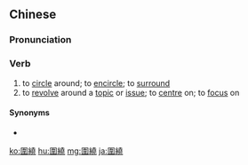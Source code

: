 {{also|围绕}}
==Chinese==
{{zh-forms|s=围绕}}

===Pronunciation===
{{zh-pron
|m=wéirào
|c=wai4 jiu5
|mn=qz,xm:ûi-liáu/zz:ûi-jiáu
|cat=v
}}

===Verb===
{{zh-verb}}

# to [[circle]] around; to [[encircle]]; to [[surround]]
# to [[revolve]] around a [[topic]] or [[issue]]; to [[centre]] on; to [[focus]] on

====Synonyms====
* {{zh-l|環繞}}

{{zh-cat|Elementary}}

[[ko:圍繞]]
[[hu:圍繞]]
[[mg:圍繞]]
[[ja:圍繞]]